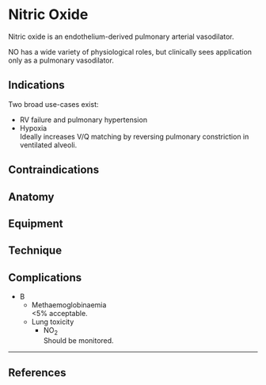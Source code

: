 # Nitric Oxide

Nitric oxide is an endothelium-derived pulmonary arterial vasodilator.


:::column-margin
NO has a wide variety of physiological roles, but clinically sees application only as a pulmonary vasodilator.
:::

## Indications

Two broad use-cases exist:

* RV failure and pulmonary hypertension
* Hypoxia\
Ideally increases V/Q matching by reversing pulmonary constriction in ventilated alveoli.

## Contraindications

## Anatomy

## Equipment



## Technique

## Complications

* B
    * Methaemoglobinaemia\
    <5% acceptable.
    * Lung toxicity
        * NO~2~\
        Should be monitored.



---

## References
